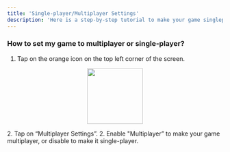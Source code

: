```yaml
---
title: 'Single-player/Multiplayer Settings'
description: 'Here is a step-by-step tutorial to make your game singleplayer or multiplayer'
---
```


### How to set my game to multiplayer or single-player?

1. Tap on the orange icon on the top left corner of the screen.
<p align="center">
  <img width="130" noZoom src="https://i.imgur.com/TocBoa7.png" />
</p>
2. Tap on “Multiplayer Settings”.
2. Enable "Multiplayer” to make your game multiplayer, or disable to make it single-player.
